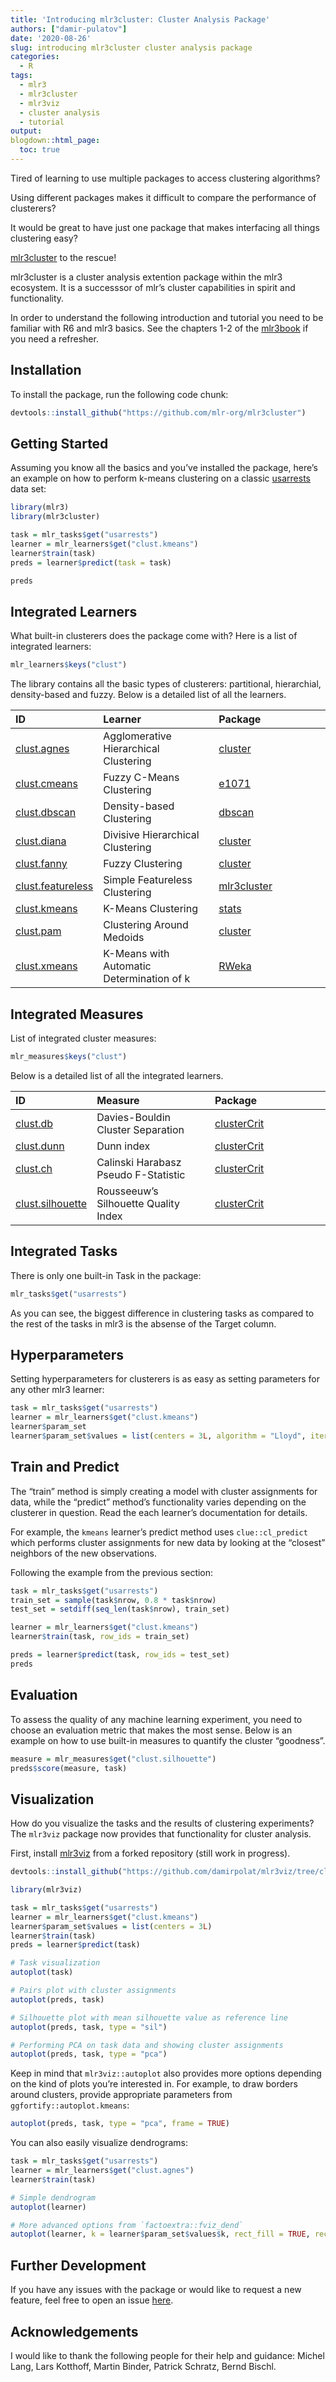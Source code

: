 ```yaml
---
title: 'Introducing mlr3cluster: Cluster Analysis Package'
authors: ["damir-pulatov"]
date: '2020-08-26'
slug: introducing mlr3cluster cluster analysis package
categories: 
  - R
tags:
  - mlr3
  - mlr3cluster
  - mlr3viz
  - cluster analysis
  - tutorial
output:
blogdown::html_page:
  toc: true
---
```


Tired of learning to use multiple packages to access clustering algorithms? 

Using different packages makes it difficult to compare the performance of 
clusterers?

It would be great to have just one package that makes interfacing 
all things clustering easy? 

[mlr3cluster](https://github.com/mlr-org/mlr3cluster) to the rescue!

mlr3cluster is a cluster analysis extention package within the mlr3 ecosystem.
It is a successsor of mlr's cluster capabilities in spirit and functionality. 

In order to understand the following introduction and tutorial you need to be familiar with R6 and mlr3 basics. 
See the chapters 1-2 of the [mlr3book](https://mlr3book.mlr-org.com/) if you need a refresher. 

## Installation
To install the package, run the following code chunk:

```r
devtools::install_github("https://github.com/mlr-org/mlr3cluster")
```

## Getting Started

Assuming you know all the basics and you've installed the package, 
here's an example on how to perform k-means clustering on a classic [usarrests](https://stat.ethz.ch/R-manual/R-patched/library/datasets/html/USArrests.html) data set:

```r
library(mlr3)
library(mlr3cluster)

task = mlr_tasks$get("usarrests")
learner = mlr_learners$get("clust.kmeans")
learner$train(task)
preds = learner$predict(task = task)

preds
```

## Integrated Learners

What built-in clusterers does the package come with?
Here is a list of integrated learners:

```r
mlr_learners$keys("clust")
```

The library contains all the basic types of clusterers: partitional, hierarchial, density-based and fuzzy. 
Below is a detailed list of all the learners.

| ID | Learner | Package |
| :--| :------ | :------ |
| [clust.agnes](https://mlr-org.github.io/mlr3cluster/reference/mlr_learners_clust.agnes.html) | Agglomerative Hierarchical Clustering |  [cluster](https://CRAN.R-project.org/package=cluster) |
| [clust.cmeans](https://mlr-org.github.io/mlr3cluster/reference/mlr_learners_clust.cmeans.html) | Fuzzy C-Means Clustering |  [e1071](https://CRAN.R-project.org/package=e1071) |
| [clust.dbscan](https://mlr-org.github.io/mlr3cluster/reference/mlr_learners_clust.dbscan.html) | Density-based Clustering | [dbscan](https://CRAN.R-project.org/package=dbscan) |
| [clust.diana](https://mlr-org.github.io/mlr3cluster/reference/mlr_learners_clust.diana.html) | Divisive Hierarchical Clustering | [cluster](https://CRAN.R-project.org/package=cluster) |
| [clust.fanny](https://mlr-org.github.io/mlr3cluster/reference/mlr_learners_clust.fanny.html) | Fuzzy Clustering | [cluster](https://CRAN.R-project.org/package=cluster) |
| [clust.featureless](https://mlr-org.github.io/mlr3cluster/reference/mlr_learners_clust.featureless.html) | Simple Featureless Clustering | [mlr3cluster](https://github.com/mlr-org/mlr3cluster) |
| [clust.kmeans](https://mlr-org.github.io/mlr3cluster/reference/mlr_learners_clust.kmeans.html) | K-Means Clustering | [stats](https://CRAN.R-project.org/package=stats) | 
| [clust.pam](https://mlr-org.github.io/mlr3cluster/reference/mlr_learners_clust.pam.html) | Clustering Around Medoids | [cluster](https://CRAN.R-project.org/package=cluster) |
| [clust.xmeans](https://mlr-org.github.io/mlr3cluster/reference/mlr_learners_clust.xmeans.html) | K-Means with Automatic Determination of k | [RWeka](https://CRAN.R-project.org/package=RWeka) |


## Integrated Measures

List of integrated cluster measures: 

```r
mlr_measures$keys("clust")
```

Below is a detailed list of all the integrated learners.

| ID | Measure | Package |
| :--| :------ | :------ |
| [clust.db](https://mlr-org.github.io/mlr3cluster/reference/mlr_measures_clust.db.html) | Davies-Bouldin Cluster Separation | [clusterCrit](https://CRAN.R-project.org/package=clusterCrit) |
| [clust.dunn](https://mlr-org.github.io/mlr3cluster/reference/mlr_measures_clust.dunn.html) | Dunn index | [clusterCrit](https://CRAN.R-project.org/package=clusterCrit) |
| [clust.ch](https://mlr-org.github.io/mlr3cluster/reference/mlr_measures_clust.ch.html) | Calinski Harabasz Pseudo F-Statistic | [clusterCrit](https://CRAN.R-project.org/package=clusterCrit) |
| [clust.silhouette](https://mlr-org.github.io/mlr3cluster/reference/mlr_measures_clust.silhouette.html) | Rousseeuw's Silhouette Quality Index | [clusterCrit](https://CRAN.R-project.org/package=clusterCrit) |


## Integrated Tasks

There is only one built-in Task in the package:

```r
mlr_tasks$get("usarrests")
```

As you can see, the biggest difference in clustering tasks as compared to the rest of the tasks in mlr3 is the absense of the Target column. 


## Hyperparameters

Setting hyperparameters for clusterers is as easy as setting parameters for any other mlr3 learner: 

```r
task = mlr_tasks$get("usarrests")
learner = mlr_learners$get("clust.kmeans")
learner$param_set
learner$param_set$values = list(centers = 3L, algorithm = "Lloyd", iter.max = 100L)
```


## Train and Predict
The "train" method is simply creating a model with cluster assignments for data, while 
the "predict" method's functionality varies depending on the clusterer in question. 
Read the each learner's documentation for details. 

For example, the `kmeans` learner's predict method uses `clue::cl_predict` which performs cluster assignments for new data 
by looking at the "closest" neighbors of the new observations. 

Following the example from the previous section:

```r
task = mlr_tasks$get("usarrests")
train_set = sample(task$nrow, 0.8 * task$nrow)
test_set = setdiff(seq_len(task$nrow), train_set)

learner = mlr_learners$get("clust.kmeans")
learner$train(task, row_ids = train_set)

preds = learner$predict(task, row_ids = test_set)
preds
```

## Evaluation

To assess the quality of any machine learning experiment, you need to choose an evaluation metric that 
makes the most sense. 
Below is an example on how to use built-in measures to quantify the cluster "goodness".  

```r
measure = mlr_measures$get("clust.silhouette")
preds$score(measure, task)
```

  
## Visualization

How do you visualize the tasks and the results of clustering experiments? 
The `mlr3viz` package now provides that functionality for cluster analysis.   

First, install [mlr3viz](https://github.com/damirpolat/mlr3viz/tree/cluster) from a forked repository (still work in progress).

```r
devtools::install_github("https://github.com/damirpolat/mlr3viz/tree/cluster")
```


```r
library(mlr3viz)

task = mlr_tasks$get("usarrests")
learner = mlr_learners$get("clust.kmeans")
learner$param_set$values = list(centers = 3L)
learner$train(task)
preds = learner$predict(task)

# Task visualization
autoplot(task)

# Pairs plot with cluster assignments
autoplot(preds, task)

# Silhouette plot with mean silhouette value as reference line
autoplot(preds, task, type = "sil")

# Performing PCA on task data and showing cluster assignments
autoplot(preds, task, type = "pca")
```

Keep in mind that `mlr3viz::autoplot` also provides more options depending on the kind of plots you're interested in. 
For example, to draw borders around clusters, provide appropriate parameters from `ggfortify::autoplot.kmeans`: 

```r
autoplot(preds, task, type = "pca", frame = TRUE)
```

You can also easily visualize dendrograms: 

```r
task = mlr_tasks$get("usarrests")
learner = mlr_learners$get("clust.agnes")
learner$train(task)

# Simple dendrogram
autoplot(learner)

# More advanced options from `factoextra::fviz_dend`
autoplot(learner, k = learner$param_set$values$k, rect_fill = TRUE, rect = TRUE, rect_border = c("red", "cyan"))
```

## Further Development
If you have any issues with the package or would like to request a new feature, feel free to 
open an issue [here](https://github.com/mlr-org/mlr3cluster/issues). 

## Acknowledgements
I would like to thank the following people for their help and guidance: 
Michel Lang, Lars Kotthoff, Martin Binder, Patrick Schratz, Bernd Bischl. 
